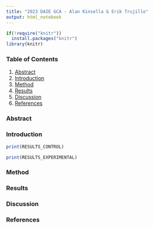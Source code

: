 ```yaml
---
title: "2023 DAIE GCA - Alan Kinsella & Erik Trujillo"
output: html_notebook
---
```

```r
if(!require("knitr"))
  install.packages("knitr")
library(knitr)
```

<!-- This is what a comment looks like-->
### Table of Contents

1. [Abstract](#abstract)
2. [Introduction](#introduction)
3. [Method](#method)
4. [Results](#results)
5. [Discussion](#discussion)
6. [References](#references)

### Abstract <a name="abstract"></a>



### Introduction <a name="introduction"></a>
```r
print(RESULTS_CONTROL)
```

```r
print(RESULTS_EXPERIMENTAL)
```



### Method <a name="method"></a>




### Results <a name="results"></a>




### Discussion <a name="discussion"></a>




### References <a name="references"></a>